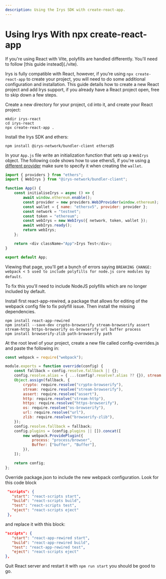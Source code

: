 ```yaml
---
description: Using the Irys SDK with create-react-app.
---
```



# Using Irys With npx create-react-app

<Callout type="info" emoji="ℹ️">
	If you're using React with Vite, polyfills are handled differently. You'll need to follow [this guide
	instead](./vite).
</Callout>

Irys is fully compatible with React, however, if you’re using `npx create-react-app` to create your project, you will need to do some additional configuration and installation. This guide details how to create a new React project and add Irys support, if you already have a React project open, free to skip down a few steps.

Create a new directory for your project, cd into it, and create your React project:

```console
mkdir irys-react
cd irys-react
npx create-react-app .
```

Install the Irys SDK and ethers:

```console
npm install @irys-network/bundler-client ethers@5
```

In your `App.js` file write an initialization function that sets up a `WebIrys` object. The following code shows how to use ethers5, if you're using [a different provider](/build/d/irys-in-the-browser#supported-providers) make sure to specify it when creating the `wallet`.

```js
import { providers } from "ethers";
import { WebIrys } from "@irys-network/bundler-client";

function App() {
	const initialiseIrys = async () => {
		await window.ethereum.enable();
		const provider = new providers.Web3Provider(window.ethereum);
		const wallet = { name: "ethersv5", provider: provider };
		const network = "testnet"; 
		const token = "ethereum";
		const webIrys = new WebIrys({ network, token, wallet });
		await webIrys.ready();
		return webIrys;
	};

	return <div className="App">Irys Test</div>;
}

export default App;
```

Viewing that page, you'll get a bunch of errors saying `BREAKING CHANGE: webpack < 5 used to include polyfills for node.js core modules by default`.

To fix this you'll need to include NodeJS polyfills which are no longer included by default.

Install first react-app-rewired, a package that allows for editing of the webpack config file to fix polyfill issue. Then install the missing dependencies.

```
npm install react-app-rewired
npm install --save-dev crypto-browserify stream-browserify assert stream-http https-browserify os-browserify url buffer process
npm install browserify-zlib path-browserify path
```

At the root level of your project, create a new file called config-overrides.js and paste the following in:

```js
const webpack = require("webpack");

module.exports = function override(config) {
	const fallback = config.resolve.fallback || {};
	config.resolve.alias = { ...(config?.resolve?.alias ?? {}), stream: "stream-browserify" };
	Object.assign(fallback, {
		crypto: require.resolve("crypto-browserify"),
		stream: require.resolve("stream-browserify"),
		assert: require.resolve("assert"),
		http: require.resolve("stream-http"),
		https: require.resolve("https-browserify"),
		os: require.resolve("os-browserify"),
		url: require.resolve("url"),
		zlib: require.resolve("browserify-zlib"),
	});
	config.resolve.fallback = fallback;
	config.plugins = (config.plugins || []).concat([
		new webpack.ProvidePlugin({
			process: "process/browser",
			Buffer: ["buffer", "Buffer"],
		}),
	]);

	return config;
};
```

Override package.json to include the new webpack configuration. Look for this code block

```json
 "scripts": {
   "start": "react-scripts start",
   "build": "react-scripts build",
   "test": "react-scripts test",
   "eject": "react-scripts eject"
 },
```

and replace it with this block:

```json
"scripts": {
   "start": "react-app-rewired start",
   "build": "react-app-rewired build",
   "test": "react-app-rewired test",
   "eject": "react-scripts eject"
},

```

Quit React server and restart it with `npm run start` you should be good to go.